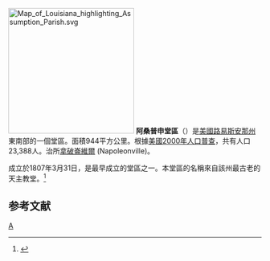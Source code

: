 [[File:Map_of_Louisiana_highlighting_Assumption_Parish.svg|250px]]
'''阿桑普申堂區'''（{{lang-en|Assumption Parish}}）是[[美國|美國]][[路易斯安那州|路易斯安那州]]東南部的一個堂區。面積944平方公里。根據[[美國2000年人口普查|美國2000年人口普查]]，共有人口23,388人。治所[[拿破崙維爾|拿破崙維爾]] (Napoleonville)。

成立於1807年3月31日，是最早成立的堂區之一。本堂區的名稱來自該州最古老的天主教堂。<ref>{{Cite web |url=http://www.dhh.louisiana.gov/OPH/PHP%202005/PDF/Assumption/Parish%20Assumption.pdf |title=Assumption Parish |access-date=2007-02-08 |archive-date=2016-12-24 |archive-url=https://web.archive.org/web/20161224104319/http://www.dhh.louisiana.gov/OPH/PHP%202005/PDF/Assumption/Parish%20Assumption.pdf |dead-url=no }}</ref>

==参考文献==
<div class="references-small">
<references />
</div>

{{路易斯安那州}}

[[Category:路易斯安那州行政區劃|A]]